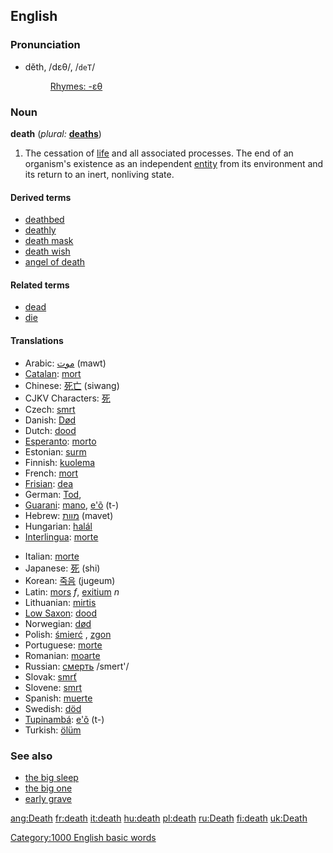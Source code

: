 {{Wikipedia}}
==English==

{{rank|together|already|son|303|death|works|perhaps|state}}

===Pronunciation===
*dĕth, /dɛθ/, /<tt>deT</tt>/
*:[[Rhymes:English:-ɛθ|Rhymes: -ɛθ]]

=== Noun ===
'''death'''  (''plural:'' '''[[deaths]]''')
# The cessation of [[life]] and all associated processes.  The end of an organism's existence as an independent [[entity]] from its environment and its return to an inert, nonliving state.

==== Derived terms ====
*[[deathbed]]
*[[deathly]]
*[[death mask]]
*[[death wish]]
*[[angel of death]]

==== Related terms ====
*[[dead]]
*[[die]]

==== Translations ====
{{top}}
* Arabic: [[موت]] (mawt)
*[[Catalan]]: [[mort]] {{m}}
*Chinese: [[死亡]] (siwang)
*CJKV Characters: [[死]]
*Czech: [[smrt]] {{f}}
*Danish: [[Død]]
*Dutch: [[dood]] {{m}}
*[[Esperanto]]: [[morto]]
*Estonian: [[surm]]
*Finnish: [[kuolema]]
*French: [[mort]] {{f}}
*[[Frisian]]: [[dea]] {{m}}
*German: [[Tod]], {{m}}
*[[Guarani]]: [[mano]], [[e'õ]] (t-)
*Hebrew: [[מוות]] {{f}} (mavet)
*Hungarian: [[halál]]
*[[Interlingua]]: [[morte]]
{{mid}}
*Italian: [[morte]] {{f}}
*Japanese: [[死]] (shi)
*Korean: [[죽음]] (jugeum)
*Latin: [[mors]] ''f'', [[exitium]] ''n''
*Lithuanian: [[mirtis]] {{f}}
*[[Low Saxon]]: [[dood]] {{m}}
*Norwegian: [[død]] {{m}}
*Polish: [[śmierć]] {{f}}, [[zgon]] {{m}}
*Portuguese: [[morte]] {{f}}
*Romanian: [[moarte]] {{f}}
*Russian: [[смeрть]] /smert'/ {{f}}
*Slovak: [[smrť]] {{f}}
*Slovene: [[smrt]] {{f}}
*Spanish: [[muerte]] {{f}}
*Swedish: [[död]] {{c}}
*[[Tupinambá]]: [[e'õ]] (t-)
*Turkish: [[ölüm]]
{{bottom}}

=== See also ===
*[[the big sleep]]
*[[the big one]]
*[[early grave]]

[[Category:1000 English basic words]]

[[ang:Death]]
[[fr:death]]
[[it:death]]
[[hu:death]]
[[pl:death]]
[[ru:Death]]
[[fi:death]]
[[uk:Death]]